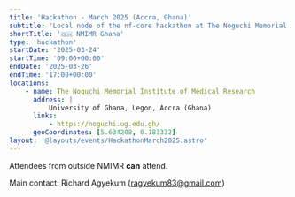 ```yaml
---
title: 'Hackathon - March 2025 (Accra, Ghana)'
subtitle: 'Local node of the nf-core hackathon at The Noguchi Memorial Institute of Medical Research - University of Ghana,'
shortTitle: '🇬🇭 NMIMR Ghana'
type: 'hackathon'
startDate: '2025-03-24'
startTime: '09:00+00:00'
endDate: '2025-03-26'
endTime: '17:00+00:00'
locations:
    - name: The Noguchi Memorial Institute of Medical Research
      address: |
          University of Ghana, Legon, Accra (Ghana)
      links:
          - https://noguchi.ug.edu.gh/
      geoCoordinates: [5.634208, 0.183332]
layout: '@layouts/events/HackathonMarch2025.astro'
---
```


Attendees from outside NMIMR **can** attend.

Main contact: Richard Agyekum ([ragyekum83@gmail.com](mailto:ragyekum83@gmail.com))
